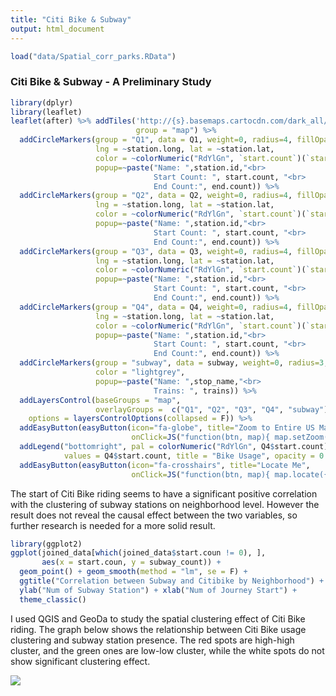---
title: "Citi Bike & Subway"
output: html_document
---

```{r, message=FALSE, echo=FALSE, warning=FALSE}
load("data/Spatial_corr_parks.RData")
```

### Citi Bike & Subway - A Preliminary Study

```{r, message=FALSE, echo=FALSE, warning=FALSE}
library(dplyr)
library(leaflet)
leaflet(after) %>% addTiles('http://{s}.basemaps.cartocdn.com/dark_all/{z}/{x}/{y}.png', 
                            group = "map") %>%
  addCircleMarkers(group = "Q1", data = Q1, weight=0, radius=4, fillOpacity=0.8,
                   lng = ~station.long, lat = ~station.lat, 
                   color = ~colorNumeric("RdYlGn", `start.count`)(`start.count`), 
                   popup=~paste("Name: ",station.id,"<br>
                                Start Count: ", start.count, "<br>
                                End Count:", end.count)) %>%
  addCircleMarkers(group = "Q2", data = Q2, weight=0, radius=4, fillOpacity=0.8,
                   lng = ~station.long, lat = ~station.lat, 
                   color = ~colorNumeric("RdYlGn", `start.count`)(`start.count`), 
                   popup=~paste("Name: ",station.id,"<br>
                                Start Count: ", start.count, "<br>
                                End Count:", end.count)) %>%
  addCircleMarkers(group = "Q3", data = Q3, weight=0, radius=4, fillOpacity=0.8,
                   lng = ~station.long, lat = ~station.lat, 
                   color = ~colorNumeric("RdYlGn", `start.count`)(`start.count`), 
                   popup=~paste("Name: ",station.id,"<br>
                                Start Count: ", start.count, "<br>
                                End Count:", end.count)) %>%
  addCircleMarkers(group = "Q4", data = Q4, weight=0, radius=4, fillOpacity=0.8,
                   lng = ~station.long, lat = ~station.lat, 
                   color = ~colorNumeric("RdYlGn", `start.count`)(`start.count`), 
                   popup=~paste("Name: ",station.id,"<br>
                                Start Count: ", start.count, "<br>
                                End Count:", end.count)) %>%
  addCircleMarkers(group = "subway", data = subway, weight=0, radius=3, fillOpacity=0.6,
                   color = "lightgrey", 
                   popup=~paste("Name: ",stop_name,"<br>
                                Trains: ", trains)) %>%
  addLayersControl(baseGroups = "map", 
                   overlayGroups =  c("Q1", "Q2", "Q3", "Q4", "subway"),
    options = layersControlOptions(collapsed = F)) %>%
  addEasyButton(easyButton(icon="fa-globe", title="Zoom to Entire US Map", 
                           onClick=JS("function(btn, map){ map.setZoom(10); }"))) %>%
  addLegend("bottomright", pal = colorNumeric("RdYlGn", Q4$start.count), 
            values = Q4$start.count, title = "Bike Usage", opacity = 0.5) %>%
  addEasyButton(easyButton(icon="fa-crosshairs", title="Locate Me",
                           onClick=JS("function(btn, map){ map.locate({setView: true}); }")))
```

The start of Citi Bike riding seems to have a significant positive correlation with the clustering of subway stations on neighborhood level. However the result does not reveal the causal effect between the two variables, so further research is needed for a more solid result. 

```{r, message=FALSE, echo=FALSE, warning=FALSE}
library(ggplot2)
ggplot(joined_data[which(joined_data$start.coun != 0), ], 
       aes(x = start.coun, y = subway_count)) + 
  geom_point() + geom_smooth(method = "lm", se = F) + 
  ggtitle("Correlation between Subway and Citibike by Neighborhood") + 
  ylab("Num of Subway Station") + xlab("Num of Journey Start") + 
  theme_classic()
```

I used QGIS and GeoDa to study the spatial clustering effect of Citi Bike riding. The graph below shows the relationship between Citi Bike usage clustering and subway station presence. The red spots are high-high cluster, and the green ones are low-low cluster, while the white spots do not show significant clustering effect. 

![](plots/Output_subway.png)




